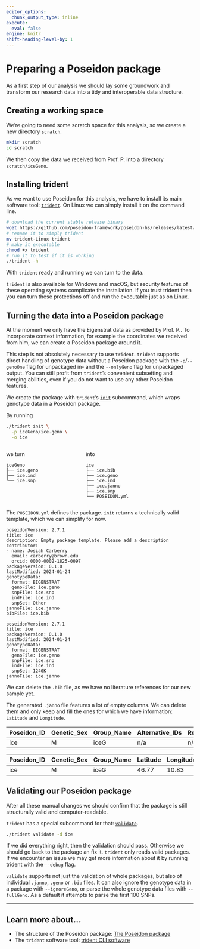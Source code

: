 ```yaml
---
editor_options: 
  chunk_output_type: inline
execute: 
  eval: false
engine: knitr
shift-heading-level-by: 1
---
```


# Preparing a Poseidon package

As a first step of our analysis we should lay some groundwork and transform our research data into a tidy and interoperable data structure.

## Creating a working space

We're going to need some scratch space for this analysis, so we create a new directory `scratch`.

```bash
mkdir scratch
cd scratch
```

We then copy the data we received from Prof. P. into a directory `scratch/iceGeno`.

## Installing trident

As we want to use Poseidon for this analysis, we have to install its main software tool: [`trident`](https://www.poseidon-adna.org/#/trident). On Linux we can simply install it on the command line.

```bash
# download the current stable release binary
wget https://github.com/poseidon-framework/poseidon-hs/releases/latest/download/trident-Linux
# rename it to simply trident
mv trident-Linux trident
# make it executable
chmod +x trident
# run it to test if it is working
./trident -h
```

With `trident` ready and running we can turn to the data.

::: {.callout-note}
`trident` is also available for Windows and macOS, but security features of these operating systems complicate the installation. If you trust trident then you can turn these protections off and run the executable just as on Linux.
:::

## Turning the data into a Poseidon package

At the moment we only have the Eigenstrat data as provided by Prof. P.. To incorporate context information, for example the coordinates we received from him, we can create a Poseidon package around it.

::: {.callout-note}
This step is not absolutely necessary to use `trident`. `trident` supports direct handling of genotype data without a Poseidon package with the `-p`/`--genoOne` flag for unpackaged in- and the `--onlyGeno` flag for unpackaged output. You can still profit from `trident`'s convenient subsetting and merging abilities, even if you do not want to use any other Poseidon features.
:::

We create the package with `trident`'s [`init`](https://www.poseidon-adna.org/#/trident?id=init-command) subcommand, which wraps genotype data in a Poseidon package.

By running

```bash
./trident init \
  -p iceGeno/ice.geno \
  -o ice
```

:::: {.columns}

::: {.column width="40%"}
we turn

```
iceGeno
├── ice.geno
├── ice.ind
└── ice.snp
```
:::

::: {.column width="60%"}
into

```
ice
├── ice.bib
├── ice.geno
├── ice.ind
├── ice.janno
├── ice.snp
└── POSEIDON.yml
```
:::

::::

The `POSEIDON.yml` defines the package. `init` returns a technically valid template, which we can simplify for now.

```{filename="POSEIDON.yml (automatically generated)"}
poseidonVersion: 2.7.1
title: ice
description: Empty package template. Please add a description
contributor:
- name: Josiah Carberry
  email: carberry@brown.edu
  orcid: 0000-0002-1825-0097
packageVersion: 0.1.0
lastModified: 2024-01-24
genotypeData:
  format: EIGENSTRAT
  genoFile: ice.geno
  snpFile: ice.snp
  indFile: ice.ind
  snpSet: Other
jannoFile: ice.janno
bibFile: ice.bib
```

```{filename="POSEIDON.yml (simplified)"}
poseidonVersion: 2.7.1
title: ice
packageVersion: 0.1.0
lastModified: 2024-01-24
genotypeData:
  format: EIGENSTRAT
  genoFile: ice.geno
  snpFile: ice.snp
  indFile: ice.ind
  snpSet: 1240K
jannoFile: ice.janno
```

We can delete the `.bib` file, as we have no literature references for our new sample yet.

The generated `.janno` file features a lot of empty columns. We can delete them and only keep and fill the ones for which we have information: `Latitude` and `Longitude`.

::: {.table-responsive}
|Poseidon_ID|Genetic_Sex|Group_Name|Alternative_IDs|Relation_To|Relation_Degree|Relation_Type|Relation_Note|Collection_ID|Country|Country_ISO|Location|Site|Latitude|Longitude|Date_Type|Date_C14_Labnr|Date_C14_Uncal_BP|Date_C14_Uncal_BP_Err|Date_BC_AD_Start|Date_BC_AD_Median|Date_BC_AD_Stop|Date_Note|MT_Haplogroup|Y_Haplogroup|Source_Tissue|Nr_Libraries|Library_Names|Capture_Type|UDG|Library_Built|Genotype_Ploidy|Data_Preparation_Pipeline_URL|Endogenous|Nr_SNPs|Coverage_on_Target_SNPs|Damage|Contamination|Contamination_Err|Contamination_Meas|Contamination_Note|Genetic_Source_Accession_IDs|Primary_Contact|Publication|Note|Keywords|
|-----------|-----------|----------|---------------|-----------|---------------|-------------|-------------|-------------|-------|-----------|--------|----|--------|---------|---------|--------------|-----------------|---------------------|----------------|-----------------|---------------|---------|-------------|------------|-------------|------------|-------------|------------|---|-------------|---------------|-----------------------------|----------|-------|-----------------------|------|-------------|-----------------|------------------|------------------|----------------------------|---------------|-----------|----|--------|
|ice        |M          |iceG      |n/a            |n/a        |n/a            |n/a          |n/a          |n/a          |n/a    |n/a        |n/a     |n/a |n/a     |n/a      |n/a      |n/a           |n/a              |n/a                  |n/a             |n/a              |n/a            |n/a      |n/a          |n/a         |n/a          |n/a         |n/a          |n/a         |n/a|n/a          |n/a            |n/a                          |n/a       |n/a    |n/a                    |n/a   |n/a          |n/a              |n/a               |n/a               |n/a                         |n/a            |n/a        |n/a |n/a     |
:::

::: {.table-responsive}
|Poseidon_ID|Genetic_Sex|Group_Name|Latitude|Longitude|
|-----------|-----------|----------|--------|---------|
|ice        |M          |iceG      |46.77   |10.83    |
:::

## Validating our Poseidon package

After all these manual changes we should confirm that the package is still structurally valid and computer-readable.

`trident` has a special subcommand for that: [`validate`](https://www.poseidon-adna.org/#/trident?id=validate-command).

```bash
./trident validate -d ice
```

If we did everything right, then the validation should pass. Otherwise we should go back to the package an fix it. `trident` only reads valid packages. If we encounter an issue we may get more information about it by running trident with the `--debug` flag.

::: {.callout-note}
`validate` supports not just the validation of whole packages, but also of individual `.janno`, `.geno` or `.bib` files. It can also ignore the genotype data in a package with `--ignoreGeno`, or parse the whole genotype data files with `--fullGeno`. As a default it attempts to parse the first 100 SNPs.
:::

***

::: {.callout-tip}
## Learn more about...
- The structure of the Poseidon package: [The Poseidon package](https://www.poseidon-adna.org/#/standard)
- The `trident` software tool: [trident CLI software](https://www.poseidon-adna.org/#/trident)
:::
